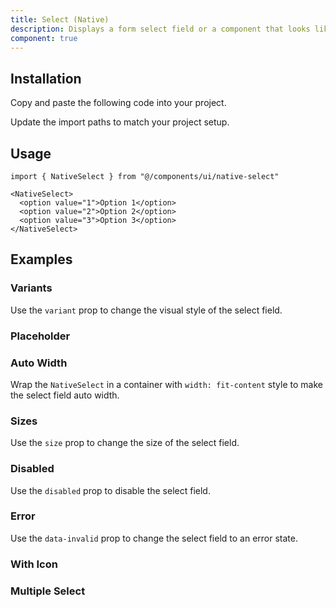 ```yaml
---
title: Select (Native)
description: Displays a form select field or a component that looks like a select field.
component: true
---
```


<ComponentPreview
  name="native-select-default"
  description="A form select component."
/>

## Installation

<Steps>

<Step>Copy and paste the following code into your project.</Step>

<ComponentSource name="native-select" title="components/ui/native-select.tsx" />

<Step>Update the import paths to match your project setup.</Step>

</Steps>

## Usage

```tsx
import { NativeSelect } from "@/components/ui/native-select"
```

```tsx
<NativeSelect>
  <option value="1">Option 1</option>
  <option value="2">Option 2</option>
  <option value="3">Option 3</option>
</NativeSelect>
```

## Examples

### Variants

Use the `variant` prop to change the visual style of the select field.

<ComponentPreview name="native-select-variants" />

### Placeholder

<ComponentPreview name="native-select-placeholder" />

### Auto Width

Wrap the `NativeSelect` in a container with `width: fit-content` style to make the select field auto width.

<ComponentPreview name="native-select-auto-width" />

### Sizes

Use the `size` prop to change the size of the select field.

<ComponentPreview name="native-select-sizes" />

### Disabled

Use the `disabled` prop to disable the select field.

<ComponentPreview name="native-select-disabled" />

### Error

Use the `data-invalid` prop to change the select field to an error state.

<ComponentPreview name="native-select-error" />

### With Icon

<ComponentPreview name="native-select-with-icon" />

### Multiple Select

<ComponentPreview name="native-select-multiple" />
